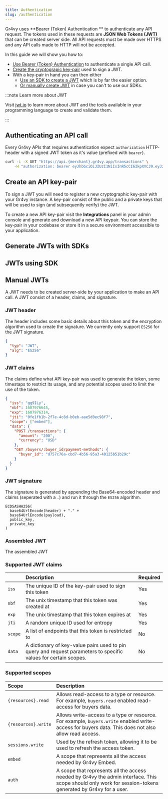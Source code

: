 ```yaml
---
title: Authentication
slug: /authentication
---
```


Gr4vy uses **Bearer (Token) Authentication ** to authenticate any API request.
The tokens used in these requests are **JSON Web Tokens (JWT)** that can be
created server side. All API requests must be made over HTTPS and any API calls
made to HTTP will not be accepted.

In this guide we will show you how to:

- [Use Bearer (Token) Authentication](#authenticate-an-api-call) to authenticate
  a single API call.
- [Create the cryptograpic key-pair](#create-an-api-key-pair) used to sign a
  JWT.
- With a key-pair in hand you can then either
  - [Use an SDK to create a JWT](#jwts-using-sdks) which is by far the easier
    option.
  - [Or manually create JWT](#manual-jwts) in case you can't to use our SDKs.

:::note Learn more about JWT

Visit [jwt.io](https://jwti.io) to learn more about JWT and the tools available
in your programming language to create and validate them.

:::

## Authenticating an API call

Every Gr4vy APIs that requires authentication expect `authorization` HTTP-header
with a signed JWT token as it's value (prefixed with `bearer`).

```bash {2}
curl -i -X GET "https://api.{merchant}.gr4vy.app/transactions" \
    -H "authorization: bearer eyJhbGciOiJIUzI1NiIsInR5cCI6IkpXVCJ9.eyJzdWIiOiIxMjM0NTY3ODkwIiwibmFtZSI6IkpvaG4gRG9lIiwiaWF0IjoxNTE2MjM5MDIyfQ.SflKxwRJSMeKKF2QT4fwpMeJf36POk6yJV_adQssw5c"
```

## Create an API key-pair

To sign a JWT you will need to register a new cryptographic key-pair with your
Gr4vy instance. A key-pair consist of the public and a private keys that will be
used to sign (and subsequently verify) the JWT.

To create a new API key-pair visit the **Integrations** panel in your admin
console and generate and download a new API keypair. You can store the key-pair
in your codebase or store it in a secure environment accessible to your
application.

## Generate JWTs with SDKs

## JWTs using SDK

## Manual JWTs

A JWT needs to be created server-side by your application to make an API call. A
JWT consist of a header, claims, and signature.

### JWT header

The header includes some basic details about this token and the encryption
algorithm used to create the signature. We currently only support `ES256` for
the JWT signature.

```json title="Header"
{
  "typ": "JWT",
  "alg": "ES256"
}
```

### JWT claims

The claims define what API key-pair was used to generate the token, some
timestaps to restrict its usage, and any potential scopes used to limit the use
of the token.

```json title="Claims"
{
  "iss": "gg9ILy",
  "nbf": 1607976645,
  "exp": 1607976314,
  "jti": "0fe1fb1b-2f7e-4c8d-b0eb-aae5d0ec98f7",
  "scope": ["embed"],
  "data": {
    "POST /transactions": {
      "amount": "200",
      "currency": "USD"
    },
    "GET /buyers/:buyer_id/payment-methods": {
      "buyer_id": "d757c76a-cbd7-4b56-95a3-40125b51b29c"
    }
  }
}
```

### JWT signature

The signature is generated by appending the Base64-encoded header and claims
(seperated with a `.`) and run it through the `ES256` algorithm.

```
ECDSASHA256(
  base64UrlEncode(header) + "." +
  base64UrlEncode(payload),
  public_key,
  private_key
)
```

### Assembled JWT

The assembled JWT

### Supported JWT claims

|         | Description                                                                                                     | Required |
| ------- | :-------------------------------------------------------------------------------------------------------------- | :------- |
| `iss`   | The unique ID of the key-pair used to sign this token                                                           | Yes      |
| `nbf`   | The unix timestamp that this token was created at                                                               | Yes      |
| `exp`   | The unix timestamp that this token expires at                                                                   | Yes      |
| `jti`   | A random unique ID used for entropy                                                                             | Yes      |
| `scope` | A list of endpoints that this token is restricted to                                                            | No       |
| `data`  | A dictionary of key-value pairs used to pin query and request parameters to specific values for certain scopes. | No       |

### Supported scopes

| Scope               | Description                                                                                                                                               |
| :------------------ | :-------------------------------------------------------------------------------------------------------------------------------------------------------- |
| `{resources}.read`  | Allows read-access to a type or resource. For example, `buyers.read` enabled read-access for buyers data.                                                 |
| `{resources}.write` | Allows write-access to a type or resource. For example, `buyers.write` enabled write-access for buyers data. This does not also allow read access.        |
| `sessions.write`    | Used by the refresh token, allowing it to be used to refresh the access token.                                                                            |
| `embed`             | A scope that represents all the access needed by Gr4vy Embed.                                                                                             |
| `auth`              | A scope that represents all the access needed by Gr4vy the admin interface. This scope should only work for session-tokens generated by Gr4vy for a user. |
